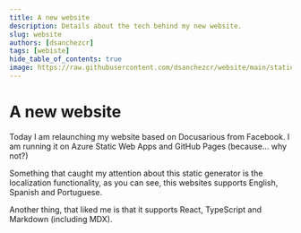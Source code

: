 ```yaml
---
title: A new website
description: Details about the tech behind my new website.
slug: website
authors: [dsanchezcr]
tags: [webiste]
hide_table_of_contents: true
image: https://raw.githubusercontent.com/dsanchezcr/website/main/static/img/DevOps-Conference.jpg
---
```


# A new website

Today I am relaunching my website based on Docusarious from Facebook. I am running it on Azure Static Web Apps and GitHub Pages (because... why not?)

Something that caught my attention about this static generator is the localization functionality, as you can see, this websites supports English, Spanish and Portuguese.

Another thing, that liked me is that it supports React, TypeScript and Markdown (including MDX).

